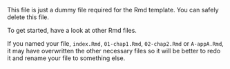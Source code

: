 

This file is just a dummy file 
required for the Rmd template. You can safely delete this file. 

To get started, have a look at other Rmd files.

If you named your file, `index.Rmd`, `01-chap1.Rmd `, `02-chap2.Rmd` or `A-appA.Rmd`, it may have overwritten the other necessary files so it will be better to redo it and rename your file to something else. 
